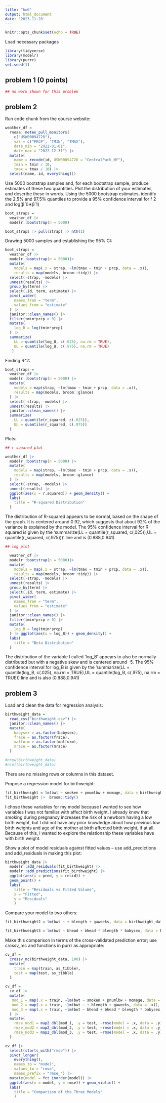```yaml
---
title: "hw6"
output: html_document
date: '2023-11-28'
---
```


```r
knitr::opts_chunk$set(echo = TRUE)
```

Load necessary packages 

```r
library(tidyverse)
library(modelr)
library(purrr)
set.seed(1)
```

## problem 1 (0 points)

```r
## no work shown for this problem 
```

## problem 2

Run code chunk from the course website: 
```r
weather_df = 
  rnoaa::meteo_pull_monitors(
    c("USW00094728"),
    var = c("PRCP", "TMIN", "TMAX"), 
    date_min = "2022-01-01",
    date_max = "2022-12-31") |>
  mutate(
    name = recode(id, USW00094728 = "CentralPark_NY"),
    tmin = tmin / 10,
    tmax = tmax / 10) |>
  select(name, id, everything())
```

Use 5000 bootstrap samples and, for each bootstrap sample, produce estimates of these two quantities. Plot the distribution of your estimates, and describe these in words. Using the 5000 bootstrap estimates, identify the 2.5% and 97.5% quantiles to provide a 95% confidence interval for r̂ 2
 and log(β̂ 0∗β̂ 1)

```r
boot_straps = 
  weather_df |> 
  modelr::bootstrap(n = 5000)

boot_straps |> pull(strap) |> nth(1)

```

Drawing 5000 samples and establishing the 95% CI:
```r
boot_straps = 
  weather_df |> 
  modelr::bootstrap(n = 5000)|> 
  mutate(
    models = map(.x = strap, ~lm(tmax ~ tmin + prcp, data = .x)), 
    results = map(models, broom::tidy)) |> 
  select(-strap, -models) |> 
  unnest(results) |> 
  group_by(term) |> 
  select(.id, term, estimate) |>
  pivot_wider(
    names_from = "term",
    values_from = "estimate"
  ) |> 
  janitor::clean_names() |>
  filter(tmin*prcp > 0) |> 
  mutate(
    log_B = log(tmin*prcp) 
  ) |> 
  summarize(
    LL = quantile(log_B, c(.025), na.rm = TRUE),
    UL = quantile(log_B, c(.975), na.rm = TRUE) 
   )
```

Finding R^2: 
```r
boot_straps = 
  weather_df |> 
  modelr::bootstrap(n = 5000) |> 
  mutate(
    models = map(strap, ~lm(tmax ~ tmin + prcp, data = .x)),
    results = map(models, broom::glance)
  ) |> 
  select(-strap, -models) |> 
  unnest(results) |> 
  janitor::clean_names() |> 
  summarize(
    LL = quantile(r_squared, c(.025)),
    UL = quantile(r_squared, c(.975)) 
  )
```

Plots: 

```r
## r squared plot 

weather_df |> 
  modelr::bootstrap(n = 5000) |> 
  mutate(
    models = map(strap, ~lm(tmax ~ tmin + prcp, data = .x)),
    results = map(models, broom::glance)
  ) |> 
  select(-strap, -models) |> 
  unnest(results) |> 
  ggplot(aes(x = r.squared)) + geom_density() +
  labs(
    title = "R-squared Distribution"
  )

```

The distribution of R-squared appears to be normal, based on the shape of the graph. It is centered around 0.92, which suggests that about 92% of the variance is explained by the model. The 95% confidence interval for R-squared is given by the 'summarize(LL = quantile(r_squared, c(.025)),UL = quantile(r_squared, c(.975)))' line and is (0.888,0.941). 

```r
## log plot 

  weather_df |> 
  modelr::bootstrap(n = 5000)|> 
  mutate(
    models = map(.x = strap, ~lm(tmax ~ tmin + prcp, data = .x)), 
    results = map(models, broom::tidy)) |> 
  select(-strap, -models) |> 
  unnest(results) |> 
  group_by(term) |> 
  select(.id, term, estimate) |>
  pivot_wider(
    names_from = "term",
    values_from = "estimate"
  ) |> 
  janitor::clean_names() |>
  filter(tmin*prcp > 0) |> 
  mutate(
    log_B = log(tmin*prcp) 
  ) |> ggplot(aes(x = log_B)) + geom_density() +
  labs(
    title = "Beta Distribution"
  )

```

The distribution of the variable I called 'log_B' appears to also be normally distributed but with a negative skew and is centered around -5. The 95% confidence interval for log_B is given by the 'summarize(LL = quantile(log_B, c(.025), na.rm = TRUE),UL = quantile(log_B, c(.975), na.rm = TRUE)) line and is also (0.888,0.941)


## problem 3

Load and clean the data for regression analysis: 
```r
birthweight_data = 
  read_csv("birthweight.csv") |>  
  janitor::clean_names() |> 
  mutate(
    babysex = as.factor(babysex),
    frace = as.factor(frace),
    malform = as.factor(malform),
    mrace = as.factor(mrace)
  )

#nrow(birthweight_data)
#ncol(birthweight_data)
```
There are no missing rows or columns in this dataset. 


Propose a regression model for birthweight: 

```r
fit_birthweight = lm(bwt ~ smoken + pnumlbw + momage, data = birthweight_data)
fit_birthweight |>  broom::tidy()
```
I chose these variables for my model because I wanted to see how variables I was not familiar with affect birth weight. I already knew that smoking during pregnancy increases the risk of a newborn having a low birth weight, but I did not have any prior knowledge about how previous low birth weights and age of the mother at birth affected birth weight, if at all. Because of this, I wanted to explore the relationship these variables have with birth weight. 


Show a plot of model residuals against fitted values – use add_predictions and add_residuals in making this plot: 

```r
birthweight_data |>  
  modelr::add_residuals(fit_birthweight) |> 
  modelr::add_predictions(fit_birthweight) |>  
  ggplot(aes(x = pred, y = resid)) + 
  geom_point() +
  labs(
    title = "Residuals vs Fitted Values",
    x = "Fitted",
    y = "Residuals"
    ) 
```

Compare your model to two others:

```r
fit_birthweight2 = lm(bwt ~ + blength + gaweeks, data = birthweight_data)

fit_birthweight3 = lm(bwt ~ bhead + bhead * blength * babysex, data = birthweight_data) 
```

Make this comparison in terms of the cross-validated prediction error; use crossv_mc and functions in purrr as appropriate: 

```r
cv_df = 
  crossv_mc(birthweight_data, 100) |> 
  mutate(
    train = map(train, as_tibble),
    test = map(test, as_tibble)
  )
```

```r
cv_df = 
  cv_df |>  
  mutate(
   mod_1 = map(.x = train, ~lm(bwt ~ smoken + pnumlbw + momage, data = .x)),
   mod_2 = map(.x = train, ~lm(bwt ~ + blength + gaweeks, data = .x)),
   mod_3 = map(.x = train, ~lm(bwt ~ bhead + bhead * blength * babysex, data = .x))
  ) |>  
  mutate(
    rmse_mod1 = map2_dbl(mod_1, .y = test, ~rmse(model = .x, data = .y)),
    rmse_mod2 = map2_dbl(mod_2, .y = test, ~rmse(model = .x, data = .y)),
    rmse_mod3 = map2_dbl(mod_3, .y = test, ~rmse(model = .x, data = .y))
  )
```

```r
cv_df |> 
  select(starts_with("rmse")) |> 
  pivot_longer(
    everything(),
    names_to = "model", 
    values_to = "rmse",
    names_prefix = "rmse_") |> 
  mutate(model = fct_inorder(model)) |> 
  ggplot(aes(x = model, y = rmse)) + geom_violin() +
  labs(
    title = "Comparison of the Three Models"
    ) 
```

